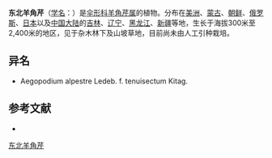{{NoteTA|G1=LS}}
{{Speciesbox
| name = 东北羊角芹
| status = 
| status_system = 
| image = 
| genus = Aegopodium
| species = alpestre
| authority = Ledeb.
| subdivision_ranks =[[变型|变型]]
| subdivision =
* 东北羊角芹 ''A. a.'' f. ''alpestre''
* [[小叶羊角芹|小叶羊角芹]] ''A. a.'' f. ''tenuisectum''
}}

'''东北羊角芹'''（[[学名|学名]]：{{lang|la|''Aegopodium alpestre''}}）是[[伞形科|伞形科]][[羊角芹属|羊角芹属]]的植物。分布在[[美洲|美洲]]、[[蒙古|蒙古]]、[[朝鲜|朝鲜]]、[[俄罗斯|俄罗斯]]、[[日本|日本]]以及[[中国大陆|中国大陆]]的[[吉林|吉林]]、[[辽宁|辽宁]]、[[黑龙江|黑龙江]]、[[新疆|新疆]]等地，生长于海拔300米至2,400米的地区，见于杂木林下及山坡草地，目前尚未由人工引种栽培。

== 异名 ==
* Aegopodium alpestre Ledeb. f. tenuisectum Kitag.

== 参考文献 ==
<div class="references-small">
* {{cite web| url =http://www.bioinfo.cn/db05/KmzwSpecies.php?action=view&id=22633| title =东北羊角芹（原变型）| work =《中国高等植物数据库全库》| publisher =中国科学院微生物研究所| author =昆明植物研究所| accessdate =2009-02-25| deadurl =yes| archiveurl =https://web.archive.org/web/20160305001527/http://www.bioinfo.cn/db05/KmzwSpecies.php?action=view&id=22633| archivedate =2016-03-05}}
</div>
{{Taxonbar|from=Q10869615}}

[[Category:羊角芹属|东北羊角芹]]


{{Apiales-stub}}